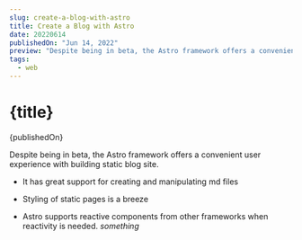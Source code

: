 ```yaml
---
slug: create-a-blog-with-astro
title: Create a Blog with Astro
date: 20220614
publishedOn: "Jun 14, 2022"
preview: "Despite being in beta, the Astro framework offers a convenient user experience with building static blog site."
tags:
  - web
---
```


# {title}

{publishedOn}

Despite being in beta, the Astro framework offers a convenient user experience with building static blog site.

- It has great support for creating and manipulating md files

- Styling of static pages is a breeze
- Astro supports reactive components from other frameworks when reactivity is needed.
  _something_
